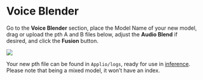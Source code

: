 
# Voice Blender

Go to the **Voice Blender** section, place the Model Name of your new model, drag or upload the pth A and B files below, adjust the **Audio Blend** if desired, and click the **Fusion** button.

![](/voiceblander.png)

Your new pth file can be found in `Applio/logs`, ready for use in [inference](/get-started/inferencing.md). Please note that being a mixed model, it won’t have an index.

<FileTree>
  <FileTree.Folder name="Applio" defaultOpen>
  <FileTree.Folder name="logs" defaultOpen>
    <FileTree.File name="model.pth" />
    </FileTree.Folder>
  </FileTree.Folder>
</FileTree>
